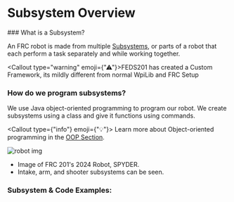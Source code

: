 
<Head>
    <title>Subsystem Overview - FEDS201</title>
    <meta property="og:title" content="Subsystem Overview - FEDS201" key="title" />
</Head>





# Subsystem Overview

<div></div>
### What is a Subsystem?

An FRC robot is made from multiple <u>Subsystems</u>, or parts of a robot that each perform a task separately and while working together.
<div></div>

<Callout type="warning" emoji={"⚠"}>FEDS201 has created a Custom Framework, its mildly different from normal WpiLib and FRC Setup </Callout>

### How do we program subsystems?

We use Java object-oriented programming to program our robot. We create subsystems using a class and give it functions using commands.

<Callout type={"info"} emoji={"💡"}> Learn more about Object-oriented programming in the [OOP Section](https://programers-handbook.vercel.app/Intro_To_Java/OOPS-concept).</Callout>





![robot img](https:///i.imgur.com/aVyfHJK.png)

* Image of FRC 201's 2024 Robot, SPYDER.
* Intake, arm, and shooter subsystems can be seen.

### Subsystem & Code Examples:

<Cards>
<Card title="Arm" target="_self" emoji={"🦾"} href="../Subsystems/Arm" />
<Card title="shooter" target="_self" emoji={"🔫"} href="../Subsystems/Shooter" />
<Card title="intake" target="_self" emoji={"➡"} href="../Subsystems/Intake" />
<Card title="Drive Base" target="_self" emoji={"🛞"} href="../Subsystems/DriveBase" />

</Cards>

